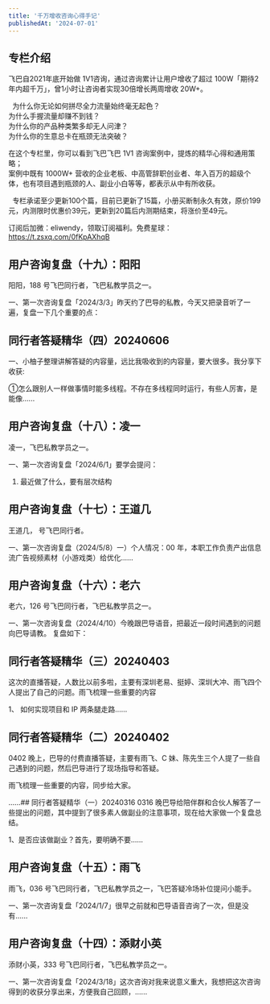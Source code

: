 ```yaml
---
title: '千万增收咨询心得手记'
publishedAt: '2024-07-01'
---
```


## 专栏介绍

飞巴自2021年底开始做 1V1咨询，通过咨询累计让用户增收了超过 100W「期待2年内超千万」，曾1小时让咨询者实现30倍增长两周增收 20W+。  
  
  为什么你无论如何拼尽全力流量始终毫无起色？  
为什么手握流量却赚不到钱？  
为什么你的产品种类繁多却无人问津？  
为什么你的生意总卡在瓶颈无法突破？    
  
在这个专栏里，你可以看到飞巴飞巴 1V1 咨询案例中，提炼的精华心得和通用策略；  
案例中既有 1000W+ 营收的企业老板、中高管辞职创业者、年入百万的超级个体，也有项目遇到瓶颈的人、副业小白等等，都表示从中有所收获。  
  
  专栏承诺至少更新100个篇，目前已更新了15篇，小册买断制永久有效，原价199元，内测限时优惠价39元，更新到20篇后内测期结束，将涨价至49元。   
  
订阅后加微：eliwendy，领取订阅福利。免费星球：https://t.zsxq.com/0fKpAXhqB

## 用户咨询复盘（十九）：阳阳
阳阳，188 号飞巴同行者，飞巴私教学员之一。

一、第一次咨询复盘「2024/3/3」昨天约了巴导的私教，今天又把录音听了一遍，复盘一下几个重要的点：

## 同行者答疑精华（四）20240606
一、小柚子整理讲解答疑的内容量，远比我吸收到的内容量，要大很多。我分享下收获:

①怎么跟别人一样做事情时能多线程。不存在多线程同时运行，有些人厉害，是能像......

## 用户咨询复盘（十八）：凌一
凌一，飞巴私教学员之一。

一、第一次咨询复盘「2024/6/1」要学会提问：

1. 最近做了什么，要有层次结构



## 用户咨询复盘（十七）：王道几
王道几， 号飞巴同行者。

一、第一次咨询复盘（2024/5/8）一）个人情况：00 年，本职工作负责产出信息流广告视频素材（小游戏类）给优化......

## 用户咨询复盘（十六）：老六
老六，126 号飞巴同行者，飞巴私教学员之一。

一、第一次咨询复盘（2024/4/10）今晚跟巴导语音，把最近一段时间遇到的问题向巴导请教。 复盘如下：

## 同行者答疑精华（三）20240403
这次的直播答疑，人数比以前多啦，主要有深圳老易、挺婷、深圳大冲、雨飞四个人提出了自己的问题。雨飞梳理一些重要的内容

1、 如何实现项目和 IP 两条腿走路......

## 同行者答疑精华（二）20240402
0402 晚上，巴导的付费直播答疑，主要有雨飞、C 妹、陈先生三个人提了一些自己遇到的问题，然后巴导进行了现场指导和答疑。

雨飞梳理一些重要的内容，同步给大家。

......## 同行者答疑精华（一）20240316
0316 晚巴导给陪伴群和合伙人解答了一些提出的问题，其中提到了很多素人做副业的注意事项，现在给大家做一个复盘总结。

1、是否应该做副业？首先，要明确不要......

## 用户咨询复盘（十五）：雨飞
雨飞，036 号飞巴同行者，飞巴私教学员之一，飞巴答疑冷场补位提问小能手。

一、第一次咨询复盘「2024/1/7」很早之前就和巴导语音咨询了一次，但是没有......

## 用户咨询复盘（十四）：添财小英
添财小英，333 号飞巴同行者，飞巴私教学员之一。

一、第一次咨询复盘「2024/3/18」这次咨询对我来说意义重大，我想把这次咨询得到的收获分享出来，方便我自己回顾，......

